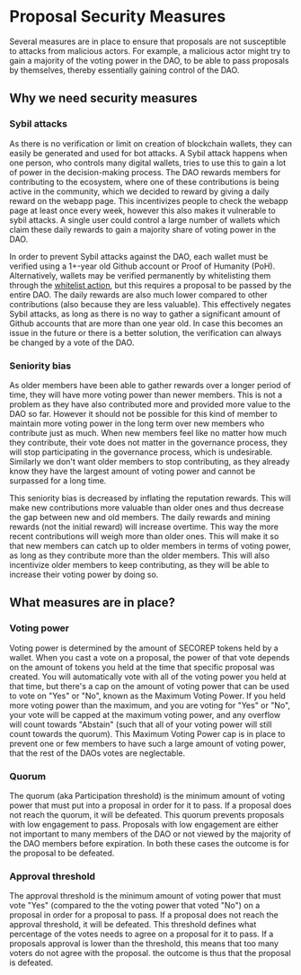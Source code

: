 # Proposal Security Measures

Several measures are in place to ensure that proposals are not susceptible to attacks from malicious actors.
For example, a malicious actor might try to gain a majority of the voting power in the DAO, to be able to pass proposals by themselves, thereby essentially gaining control of the DAO.

## Why we need security measures

### Sybil attacks

As there is no verification or limit on creation of blockchain wallets, they can easily be generated and used for bot attacks. A Sybil attack happens when one person, who controls many digital wallets, tries to use this to gain a lot of power in the decision-making process. The DAO rewards members for contributing to the ecosystem, where one of these contributions is being active in the community, which we decided to reward by giving a daily reward on the webapp page. This incentivizes people to check the webapp page at least once every week, however this also makes it vulnerable to sybil attacks. A single user could control a large number of wallets which claim these daily rewards to gain a majority share of voting power in the DAO.

In order to prevent Sybil attacks against the DAO, each wallet must be verified using a 1+-year old Github account or Proof of Humanity (PoH). Alternatively, wallets may be verified permanently by whitelisting them through the [whitelist action](/actions/whitelist-member), but this requires a proposal to be passed by the entire DAO. The daily rewards are also much lower compared to other contributions (also because they are less valuable). This effectively negates Sybil attacks, as long as there is no way to gather a significant amount of Github accounts that are more than one year old. In case this becomes an issue in the future or there is a better solution, the verification can always be changed by a vote of the DAO.

### Seniority bias

As older members have been able to gather rewards over a longer period of time, they will have more voting power than newer members. This is not a problem as they have also contributed more and provided more value to the DAO so far. However it should not be possible for this kind of member to maintain more voting power in the long term over new members who contribute just as much. When new members feel like no matter how much they contribute, their vote does not matter in the governance process, they will stop participating in the governance process, which is undesirable. Similarly we don't want older members to stop contributing, as they already know they have the largest amount of voting power and cannot be surpassed for a long time.

This seniority bias is decreased by inflating the reputation rewards. This will make new contributions more valuable than older ones and thus decrease the gap between new and old members. The daily rewards and mining rewards (not the initial reward) will increase overtime. This way the more recent contributions will weigh more than older ones. This will make it so that new members can catch up to older members in terms of voting power, as long as they contribute more than the older members. This will also incentivize older members to keep contributing, as they will be able to increase their voting power by doing so.

## What measures are in place?

### Voting power

Voting power is determined by the amount of SECOREP tokens held by a wallet. When you cast a vote on a proposal, the power of that vote depends on the amount of tokens you held at the time that specific proposal was created. You will automatically vote with all of the voting power you held at that time, but there's a cap on the amount of voting power that can be used to vote on "Yes" or "No", known as the Maximum Voting Power. If you held more voting power than the maximum, and you are voting for "Yes" or "No", your vote will be capped at the maximum voting power, and any overflow will count towards "Abstain" (such that all of your voting power will still count towards the quorum). This Maximum Voting Power cap is in place to prevent one or few members to have such a large amount of voting power, that the rest of the DAOs votes are neglectable.

### Quorum

The quorum (aka Participation threshold) is the minimum amount of voting power that must put into a proposal in order for it to pass. If a proposal does not reach the quorum, it will be defeated. This quorum prevents proposals with low engagement to pass. Proposals with low engagement are either not important to many members of the DAO or not viewed by the majority of the DAO members before expiration. In both these cases the outcome is for the proposal to be defeated.

### Approval threshold

The approval threshold is the minimum amount of voting power that must vote "Yes" (compared to the the voting power that voted "No") on a proposal in order for a proposal to pass. If a proposal does not reach the approval threshold, it will be defeated. This threshold defines what percentage of the votes needs to agree on a proposal for it to pass. If a proposals approval is lower than the threshold, this means that too many voters do not agree with the proposal. the outcome is thus that the proposal is defeated.
